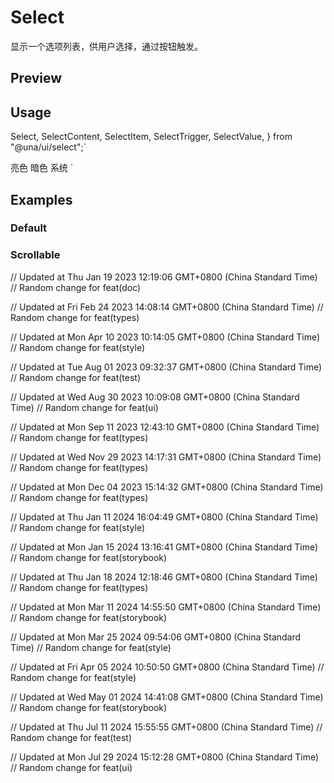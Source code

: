 


<Meta of={SelectStories} />

<RadixPrimitiveDocsButton name='select' />

# Select

显示一个选项列表，供用户选择，通过按钮触发。

## Preview

<Canvas of={SelectStories.Default} />

## Usage

  Select,
  SelectContent,
  SelectItem,
  SelectTrigger,
  SelectValue,
} from "@una/ui/select";`

  <SelectTrigger className="w-[180px]">
    <SelectValue placeholder="Theme" />
  </SelectTrigger>
  <SelectContent>
    <SelectItem value="light">亮色</SelectItem>
    <SelectItem value="dark">暗色</SelectItem>
    <SelectItem value="system">系统</SelectItem>
  </SelectContent>
</Select>`

<Source code={importCode} language='ts' dark />
<Source code={usageCode} language='tsx' dark />

## Examples

### Default

<Canvas of={SelectStories.Default} />

### Scrollable

<Canvas of={SelectStories.Scrollable} />

// Updated at Thu Jan 19 2023 12:19:06 GMT+0800 (China Standard Time)
// Random change for feat(doc)

// Updated at Fri Feb 24 2023 14:08:14 GMT+0800 (China Standard Time)
// Random change for feat(types)

// Updated at Mon Apr 10 2023 10:14:05 GMT+0800 (China Standard Time)
// Random change for feat(style)

// Updated at Tue Aug 01 2023 09:32:37 GMT+0800 (China Standard Time)
// Random change for feat(test)

// Updated at Wed Aug 30 2023 10:09:08 GMT+0800 (China Standard Time)
// Random change for feat(ui)

// Updated at Mon Sep 11 2023 12:43:10 GMT+0800 (China Standard Time)
// Random change for feat(types)

// Updated at Wed Nov 29 2023 14:17:31 GMT+0800 (China Standard Time)
// Random change for feat(types)

// Updated at Mon Dec 04 2023 15:14:32 GMT+0800 (China Standard Time)
// Random change for feat(types)

// Updated at Thu Jan 11 2024 16:04:49 GMT+0800 (China Standard Time)
// Random change for feat(style)

// Updated at Mon Jan 15 2024 13:16:41 GMT+0800 (China Standard Time)
// Random change for feat(storybook)

// Updated at Thu Jan 18 2024 12:18:46 GMT+0800 (China Standard Time)
// Random change for feat(types)

// Updated at Mon Mar 11 2024 14:55:50 GMT+0800 (China Standard Time)
// Random change for feat(storybook)

// Updated at Mon Mar 25 2024 09:54:06 GMT+0800 (China Standard Time)
// Random change for feat(style)

// Updated at Fri Apr 05 2024 10:50:50 GMT+0800 (China Standard Time)
// Random change for feat(style)

// Updated at Wed May 01 2024 14:41:08 GMT+0800 (China Standard Time)
// Random change for feat(storybook)

// Updated at Thu Jul 11 2024 15:55:55 GMT+0800 (China Standard Time)
// Random change for feat(test)

// Updated at Mon Jul 29 2024 15:12:28 GMT+0800 (China Standard Time)
// Random change for feat(ui)
